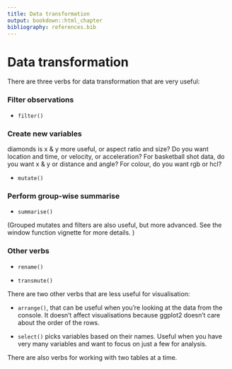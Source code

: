 ```yaml
---
title: Data transformation
output: bookdown::html_chapter
bibliography: references.bib
---
```

  
# Data transformation {#sec:dplyr}

There are three verbs for data transformation that are very useful:
  
### Filter observations

* `filter()`

### Create new variables

diamonds is x & y more useful, or aspect ratio and size? Do you want
location and time, or velocity, or acceleration? For basketball shot
data, do you want x & y or distance and angle? For colour, do you want
rgb or hcl?


* `mutate()`

### Perform group-wise summarise

* `summarise()`

(Grouped mutates and filters are also useful, but more advanced. See the window function vignette for more details. )


### Other verbs

* `rename()`

* `transmute()`

There are two other verbs that are less useful for visualisation:

* `arrange()`, that can be useful when you're looking at the data from the 
  console. It doesn't affect visualisations because ggplot2 doesn't care about 
  the order of the rows. 
  
* `select()` picks variables based on their names. Useful when you have 
  very many variables and want to focus on just a few for analysis.

There are also verbs for working with two tables at a time.
